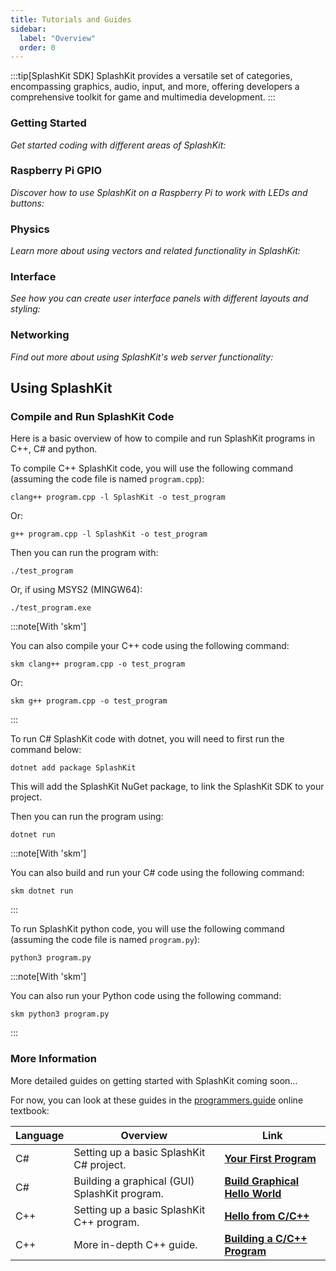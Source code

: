 ```yaml
---
title: Tutorials and Guides
sidebar:
  label: "Overview"
  order: 0
---
```



:::tip[SplashKit SDK]
SplashKit provides a versatile set of categories, encompassing graphics, audio, input, and more, offering developers a comprehensive toolkit for game and multimedia development.
:::

### Getting Started

*Get started coding with different areas of SplashKit:*

<CardGrid>
<LinkCard
  title="Using SplashKit (end of this page)"
  href="/guides#using-splashkit"
/>
<LinkCard
  title="Drawing using Procedures"
  href="/guides/graphics/drawing-using-procedures/"
/>
<LinkCard
  title="Double Buffering"
  href="/guides/graphics/double-buffering/"
/>
<LinkCard
  title="User Inputs in Graphical Applications"
  href="/guides/input/user-inputs-in-graphical-applications/"
/>
<LinkCard
  title="Loading Resources with Bundles"
  href="/guides/resources/loading-resources-with-bundles/"
/>
<LinkCard
  title="Get Started with SplashKit Audio"
  href="/guides/audio/getting-started-with-audio/"
/>
<LinkCard
  title="Using Animations in SplashKit"
  href="/guides/animations/using-animations/"
/>
<LinkCard
  title="SplashKit Camera"
  href="/guides/camera/using-splashkit-camera/"
/>
<LinkCard
  title="Useful Utilities"
  href="/guides/utilities/useful-utilities/"
/>
<LinkCard
  title="Using JSON in SplashKit"
  href="/guides/json/getting-started-with-json/"
/>
<LinkCard
  title="SplashKit Colors"
  href="/guides/color/splashkit-colors/"
/>
<LinkCard
  title="Beginner Game Tutorial: Flappy Bird"
  href="/guides/graphics/beginner-game-tutorial/"
/>
</CardGrid>

### Raspberry Pi GPIO

*Discover how to use SplashKit on a Raspberry Pi to work with LEDs and buttons:*

<CardGrid>
<LinkCard
  title="Get Started with SplashKit GPIO"
  href="/guides/raspberry-gpio/0-blink-led/"
/>
<LinkCard
  title="Reading Button Presses"
  href="/guides/raspberry-gpio/1-read-button-press/"
/>
<LinkCard
  title="Using PWM to control LED brightness"
  href="/guides/raspberry-gpio/2-pwm-control-led/"
/>
<LinkCard
  title="Modify PWM through button presses"
  href="/guides/raspberry-gpio/3-pwm-button-control/"
/>
</CardGrid>

### Physics

*Learn more about using vectors and related functionality in SplashKit:*

<CardGrid>
<LinkCard
  title="Introduction to Vectors"
  href="/guides/physics/0-introduction-to-vectors/"
/>
<LinkCard
  title="Vector Magnitudes"
  href="/guides/physics/1-vector-magnitudes/"
/>
<LinkCard
  title="Vector Arithmetic"
  href="/guides/physics/2-vector-arithmetic/"
/>
<LinkCard
  title="Vector Angles"
  href="/guides/physics/3-vector-geometry-angles/"
/>
<LinkCard
  title="Resolving Collisions Using Vectors"
  href="/guides/physics/4-collision-detection-using-vectors/"
/>
<LinkCard
  title="Collisions and Gravity"
  href="/guides/physics/5-collisions-and-gravity/"
/>
<LinkCard
  title="Raycasting Basics"
  href="/guides/physics/6-raycasting-basics/"
/>
<LinkCard
  title="Raycasting and Illumination"
  href="/guides/physics/7-raycasting-light/"
/>
<LinkCard
  title="2D to 3D Projection"
  href="/guides/physics/8-3d-projection-raycasting/"
/>
</CardGrid>

### Interface

*See how you can create user interface panels with different layouts and styling:*

<CardGrid>
<LinkCard
  title="Getting Started Creating User Interfaces"
  href="/guides/interface/getting-started-with-interfaces/"
/>
<LinkCard
  title="Layouts in User Interfaces"
  href="/guides/interface/interface-layouts/"
/>
<LinkCard
  title="Styling User Interfaces"
  href="/guides/interface/interface-styling/"
/>
</CardGrid>

### Networking

*Find out more about using SplashKit's web server functionality:*

<CardGrid>
<LinkCard
  title="Getting Started With Servers"
  href="/guides/networking/getting-started-with-servers/"
/>
<LinkCard
  title="Routing With Servers"
  href="/guides/networking/routing-with-servers/"
/>
<LinkCard
  title="How to make a RESTful API call using SplashKit"
  href="/guides/networking/restful-api-call/"
/>
</CardGrid>

## Using SplashKit

### Compile and Run SplashKit Code

Here is a basic overview of how to compile and run SplashKit programs in C++, C# and python.

<Tabs syncKey="code-language">
<TabItem label="C++">

To compile C++ SplashKit code, you will use the following command (assuming the code file is named `program.cpp`):

```shell
clang++ program.cpp -l SplashKit -o test_program
```

Or:

```shell
g++ program.cpp -l SplashKit -o test_program
```

Then you can run the program with:

```shell
./test_program
```

Or, if using MSYS2 (MINGW64):

```shell
./test_program.exe
```

:::note[With 'skm']

You can also compile your C++ code using the following command:

```shell
skm clang++ program.cpp -o test_program
```

Or:

```shell
skm g++ program.cpp -o test_program
```

:::

</TabItem>
<TabItem label="C#">

To run C# SplashKit code with dotnet, you will need to first run the command below:

```shell
dotnet add package SplashKit
```

This will add the SplashKit NuGet package, to link the SplashKit SDK to your project.

Then you can run the program using:

```shell
dotnet run
```

:::note[With 'skm']

You can also build and run your C# code using the following command:

```shell
skm dotnet run
```

:::

</TabItem>
<TabItem label="Python">

To run SplashKit python code, you will use the following command (assuming the code file is named `program.py`):

```shell
python3 program.py
```

:::note[With 'skm']

You can also run your Python code using the following command:

```shell
skm python3 program.py
```

:::

</TabItem>
</Tabs>

### More Information

More detailed guides on getting started with SplashKit coming soon...

For now, you can look at these guides in the [programmers.guide](https://programmers.guide/) online textbook:

| Language | Overview                                      | Link                                                                                                                                   |
| -------- | --------------------------------------------- | -------------------------------------------------------------------------------------------------------------------------------------- |
| C#       | Setting up a basic SplashKit C# project.      | [**Your First Program**](https://programmers.guide/book/part-0-getting-started/3-building-programs/1-tour/1-hello-world-cli/)          |
| C#       | Building a graphical (GUI) SplashKit program. | [**Build Graphical Hello World**](https://programmers.guide/book/part-0-getting-started/3-building-programs/1-tour/1-hello-world-cli/) |
| C++      | Setting up a basic SplashKit C++ program.     | [**Hello from C/C++**](https://programmers.guide/book/part-0-getting-started/3-building-programs/1-tour/3-hello-cpp/)                  |
| C++      | More in-depth C++ guide.                      | [**Building a C/C++ Program**](https://programmers.guide/book/part-2-organised-code/1-starting-cpp/2-trailside/1-0-building-cpp/)      |
